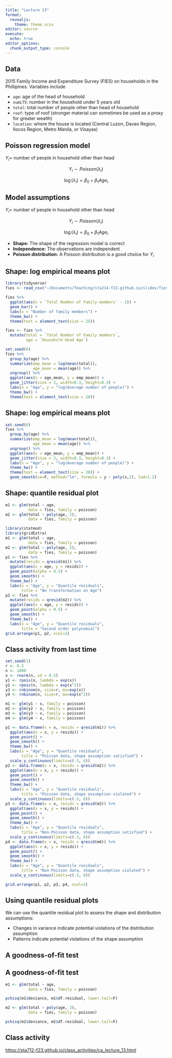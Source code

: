 ```yaml
---
title: "Lecture 13"
format: 
  revealjs:
    theme: theme.scss
editor: source
execute:
  echo: true
editor_options: 
  chunk_output_type: console
---
```


## Data

2015 Family Income and Expenditure Survey (FIES) on households in the Phillipines. Variables include

* `age`: age of the head of household
* `numLT5`: number in the household under 5 years old
* `total`: total number of people other than head of household
* `roof`: type of roof (stronger material can sometimes be used as a proxy for greater wealth)
* `location`: where the house is located (Central Luzon, Davao Region, Ilocos Region, Metro Manila, or Visayas)


## Poisson regression model

$Y_i =$ number of people in household other than head

$$Y_i \sim Poisson(\lambda_i)$$

$$\log(\lambda_i) = \beta_0 + \beta_1 Age_i$$

## Model assumptions

$Y_i =$ number of people in household other than head

$$Y_i \sim Poisson(\lambda_i)$$

$$\log(\lambda_i) = \beta_0 + \beta_1 Age_i$$

* **Shape:** The shape of the regression model is correct 
* **Independence:** The observations are independent
* **Poisson distribution:** A Poisson distribution is a good choice for $Y_i$

## Shape: log empirical means plot

```r
library(tidyverse)
fies <- read_csv("~/Documents/Teaching/sta214-f22.github.io/slides/fies.csv")

fies %>%
  ggplot(aes(x = `Total Number of Family members` - 1)) +
  geom_bar() +
  labs(x = "Number of family members") +
  theme_bw() +
  theme(text = element_text(size = 25))

fies <- fies %>%
  mutate(total = `Total Number of Family members`,
         age = `Household Head Age`)
```

```r
set.seed(6)
fies %>%
  group_by(age) %>%
  summarize(emp_mean = log(mean(total)),
            age_mean = mean(age)) %>%
  ungroup() %>%
  ggplot(aes(x = age_mean, y = emp_mean)) +
  geom_jitter(size = 2, width=0.3, height=0.3) +
  labs(x = "Age", y = "log(Average number of people)") +
  theme_bw() +
  theme(text = element_text(size = 20))
```

## Shape: log empirical means plot

```r
set.seed(6)
fies %>%
  group_by(age) %>%
  summarize(emp_mean = log(mean(total)),
            age_mean = mean(age)) %>%
  ungroup() %>%
  ggplot(aes(x = age_mean, y = emp_mean)) +
  geom_jitter(size = 2, width=0.3, height=0.3) +
  labs(x = "Age", y = "log(Average number of people)") +
  theme_bw() +
  theme(text = element_text(size = 20)) +
  geom_smooth(se=F, method="lm", formula = y ~ poly(x,2), lwd=1.2)
```

## Shape: quantile residual plot

```r
m1 <- glm(total ~ age, 
          data = fies, family = poisson)
m2 <- glm(total ~ poly(age, 2), 
          data = fies, family = poisson)
```

```r
library(statmod)
library(gridExtra)
m1 <- glm(total ~ age, 
          data = fies, family = poisson)
m2 <- glm(total ~ poly(age, 2), 
          data = fies, family = poisson)
p1 <- fies %>%
  mutate(resids = qresid(m1)) %>%
  ggplot(aes(x = age, y = resids)) +
  geom_point(alpha = 0.5) +
  geom_smooth() +
  theme_bw() +
  labs(x = "Age", y = "Quantile residuals", 
       title = "No transformation on Age")
p2 <- fies %>%
  mutate(resids = qresid(m2)) %>%
  ggplot(aes(x = age, y = resids)) +
  geom_point(alpha = 0.5) +
  geom_smooth() +
  theme_bw() +
  labs(x = "Age", y = "Quantile residuals", 
       title = "Second order polynomial")
grid.arrange(p1, p2, ncol=2)
```


## Class activity from last time

```r
set.seed(1)
r <- 0.5
n <- 1000
x <- rnorm(n, sd = 0.5)
y1 <- rpois(n, lambda = exp(x))
y2 <- rpois(n, lambda = exp(x^2))
y3 <- rnbinom(n, size=r, mu=exp(x))
y4 <- rnbinom(n, size=r, mu=exp(x^2))

m1 <- glm(y1 ~ x, family = poisson)
m2 <- glm(y2 ~ x, family = poisson)
m3 <- glm(y3 ~ x, family = poisson)
m4 <- glm(y4 ~ x, family = poisson)

p1 <- data.frame(x = x, resids = qresid(m1)) %>%
  ggplot(aes(x = x, y = resids)) +
  geom_point() +
  geom_smooth() +
  theme_bw() +
  labs(x = "Age", y = "Quantile residuals", 
       title = "Poisson data, shape assumption satisfied") +
  scale_y_continuous(limits=c(-3, 6))
p2 <- data.frame(x = x, resids = qresid(m2)) %>%
  ggplot(aes(x = x, y = resids)) +
  geom_point() +
  geom_smooth() +
  theme_bw() +
  labs(x = "Age", y = "Quantile residuals", 
       title = "Poisson data, shape assumption violated") +
  scale_y_continuous(limits=c(-3, 6))
p3 <- data.frame(x = x, resids = qresid(m3)) %>%
  ggplot(aes(x = x, y = resids)) +
  geom_point() +
  geom_smooth() +
  theme_bw() +
  labs(x = "Age", y = "Quantile residuals", 
       title = "Non-Poisson data, shape assumption satisfied") +
  scale_y_continuous(limits=c(-3, 6))
p4 <- data.frame(x = x, resids = qresid(m4)) %>%
  ggplot(aes(x = x, y = resids)) +
  geom_point() +
  geom_smooth() +
  theme_bw() +
  labs(x = "Age", y = "Quantile residuals", 
       title = "Non-Poisson data, shape assumption violated") +
  scale_y_continuous(limits=c(-3, 6))

grid.arrange(p1, p2, p3, p4, ncol=2)
```

## Using quantile residual plots

We can use the quantile residual plot to assess the shape and distribution assumptions:

* Changes in variance indicate potential violations of the distribution assumption
* Patterns indicate potential violations of the shape assumption

## A goodness-of-fit test

## A goodness-of-fit test

```r
m1 <- glm(total ~ age, 
          data = fies, family = poisson)

pchisq(m1$deviance, m1$df.residual, lower.tail=F)

m2 <- glm(total ~ poly(age, 2), 
          data = fies, family = poisson)

pchisq(m2$deviance, m2$df.residual, lower.tail=F)
```


## Class activity

[https://sta712-f23.github.io/class_activities/ca_lecture_13.html](https://sta712-f23.github.io/class_activities/ca_lecture_13.html)
